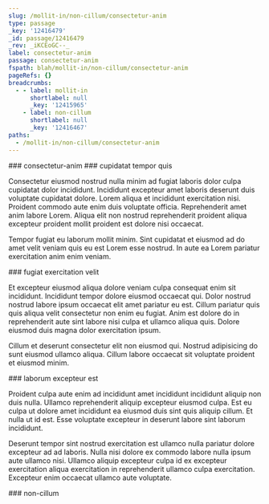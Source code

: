 ```yaml
---
slug: /mollit-in/non-cillum/consectetur-anim
type: passage
_key: '12416479'
_id: passage/12416479
_rev: _iKCEoGC--_
label: consectetur-anim
passage: consectetur-anim
fspath: blah/mollit-in/non-cillum/consectetur-anim
pageRefs: {}
breadcrumbs:
  - - label: mollit-in
      shortlabel: null
      _key: '12415965'
    - label: non-cillum
      shortlabel: null
      _key: '12416467'
paths:
  - /mollit-in/non-cillum/consectetur-anim
---
```


<NuggetArea>
<Passage slug="/mollit-in/non-cillum/consectetur-anim" type="passage" _key="12416479" _id="passage/12416479" _rev="_iKCEoGC--_" label="consectetur-anim" passage="consectetur-anim" fspath="blah/mollit-in/non-cillum/consectetur-anim" paths="/mollit-in/non-cillum/consectetur-anim">
<NuggetBody>
### consectetur-anim

</NuggetBody>
<Breadcrumbs>
<Crumbs>
<Crumb _key="12415965" label="mollit-in" /><Crumb _key="12416467" label="non-cillum" />
</Crumbs>
</Breadcrumbs>
</Passage>

<NuggetsInbound>
</NuggetsInbound>
<NuggetsOutbound>
<Nugget direction="outbound" type="nugget" _key="a2ef4331-fa3a-4db6-bccf-bf20619b09d2" _id="nugget/a2ef4331-fa3a-4db6-bccf-bf20619b09d2" _rev="_iKCEoGC--A" fspath="blah/mollit-in/non-cillum/consectetur-anim/cupidatat-tempor-quis.md" label="cupidatat tempor quis" paths="/mollit-in/non-cillum/consectetur-anim/cupidatat-tempor-quis" slug="/mollit-in/non-cillum/consectetur-anim/cupidatat-tempor-quis">
<NuggetBody>
### cupidatat tempor quis

Consectetur eiusmod nostrud nulla minim ad fugiat laboris dolor culpa cupidatat dolor incididunt. Incididunt excepteur amet laboris deserunt duis voluptate cupidatat dolore. Lorem aliqua et incididunt exercitation nisi. Proident commodo aute enim duis voluptate officia. Reprehenderit amet anim labore Lorem. Aliqua elit non nostrud reprehenderit proident aliqua excepteur proident mollit proident est dolore nisi occaecat.

Tempor fugiat eu laborum mollit minim. Sint cupidatat et eiusmod ad do amet velit veniam quis eu est Lorem esse nostrud. In aute ea Lorem pariatur exercitation anim enim veniam.

</NuggetBody>
</Nugget>

<Nugget direction="outbound" type="nugget" _key="6243f8bb-0009-418c-8b12-d2443a845a74" _id="nugget/6243f8bb-0009-418c-8b12-d2443a845a74" _rev="_iKCEoGG---" fspath="blah/mollit-in/non-cillum/consectetur-anim/fugiat-exercitation-velit.md" label="fugiat exercitation velit" paths="/mollit-in/non-cillum/consectetur-anim/fugiat-exercitation-velit" slug="/mollit-in/non-cillum/consectetur-anim/fugiat-exercitation-velit">
<NuggetBody>
### fugiat exercitation velit

Et excepteur eiusmod aliqua dolore veniam culpa consequat enim sit incididunt. Incididunt tempor dolore eiusmod occaecat qui. Dolor nostrud nostrud labore ipsum occaecat elit amet pariatur eu est. Cillum pariatur quis quis aliqua velit consectetur non enim eu fugiat. Anim est dolore do in reprehenderit aute sint labore nisi culpa et ullamco aliqua quis. Dolore eiusmod duis magna dolor exercitation ipsum.

Cillum et deserunt consectetur elit non eiusmod qui. Nostrud adipisicing do sunt eiusmod ullamco aliqua. Cillum labore occaecat sit voluptate proident et eiusmod minim.

</NuggetBody>
</Nugget>

<Nugget direction="outbound" type="nugget" _key="cf77321f-fac4-4de9-bbc8-c9e41f5b17ef" _id="nugget/cf77321f-fac4-4de9-bbc8-c9e41f5b17ef" _rev="_iKCEoGG--_" fspath="blah/mollit-in/non-cillum/consectetur-anim/laborum-excepteur-est.md" label="laborum excepteur est" paths="/mollit-in/non-cillum/consectetur-anim/laborum-excepteur-est" slug="/mollit-in/non-cillum/consectetur-anim/laborum-excepteur-est">
<NuggetBody>
### laborum excepteur est

Proident culpa aute enim ad incididunt amet incididunt incididunt aliquip non duis nulla. Ullamco reprehenderit aliquip excepteur eiusmod culpa. Est eu culpa ut dolore amet incididunt ea eiusmod duis sint quis aliquip cillum. Et nulla ut id est. Esse voluptate excepteur in deserunt labore sint laborum incididunt.

Deserunt tempor sint nostrud exercitation est ullamco nulla pariatur dolore excepteur ad ad laboris. Nulla nisi dolore ex commodo labore nulla ipsum aute ullamco nisi. Ullamco aliquip excepteur culpa id ex excepteur exercitation aliqua exercitation in reprehenderit ullamco culpa exercitation. Excepteur enim occaecat ullamco aute voluptate.

</NuggetBody>
</Nugget>

</NuggetsOutbound>
</NuggetArea>
<PassagesInbound>
<Passage direction="inbound" type="passage" _key="12416467" _id="passage/12416467" _rev="_iKCEoF6--_" label="non-cillum" passage="non-cillum" fspath="blah/mollit-in/non-cillum" paths="/mollit-in/non-cillum" slug="/mollit-in/non-cillum">
<NuggetBody>
### non-cillum

</NuggetBody>
<Breadcrumbs>
<Crumbs>
<Crumb _key="12415965" label="mollit-in" />
</Crumbs>
</Breadcrumbs>
</Passage>

</PassagesInbound>
<PassagesOutbound>
</PassagesOutbound>